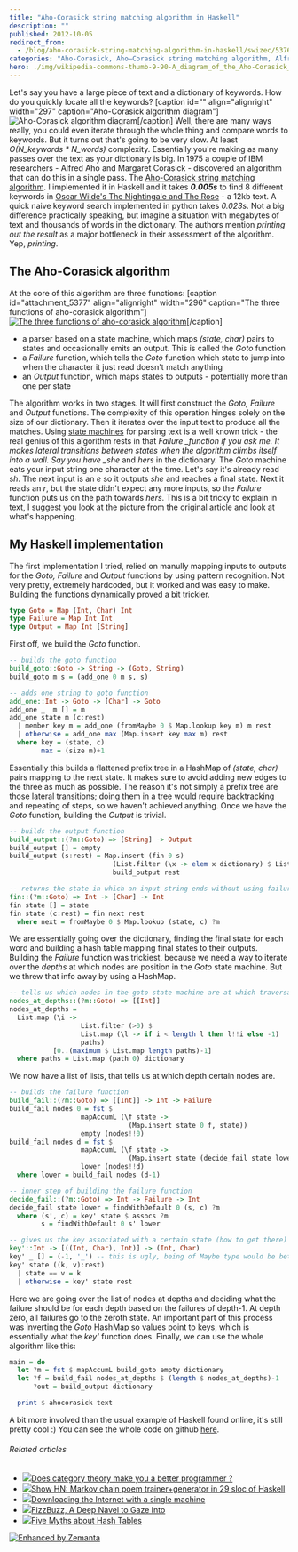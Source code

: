 ```yaml
---
title: "Aho-Corasick string matching algorithm in Haskell"
description: ""
published: 2012-10-05
redirect_from:
  - /blog/aho-corasick-string-matching-algorithm-in-haskell/swizec/5376
categories: "Aho-Corasick, Aho–Corasick string matching algorithm, Alfred Aho, HashMap, Haskell, Oscar Wilde, Uncategorized"
hero: ./img/wikipedia-commons-thumb-9-90-A_diagram_of_the_Aho-Corasick_string_search_algorithm.svg-424px-A_diagram_of_the_Aho-Corasick_string_search_algorithm.svg.png
---
```


Let's say you have a large piece of text and a dictionary of keywords. How do you quickly locate all the keywords? \[caption id="" align="alignright" width="297" caption="Aho-Corasick algorithm diagram"]![Aho-Corasick algorithm diagram](./img/wikipedia-commons-thumb-9-90-A_diagram_of_the_Aho-Corasick_string_search_algorithm.svg-424px-A_diagram_of_the_Aho-Corasick_string_search_algorithm.svg.png "Aho-Corasick algorithm diagram")\[/caption] Well, there are many ways really, you could even iterate through the whole thing and compare words to keywords. But it turns out that's going to be very slow. At least _O(N_keywords \* N_words)_ complexity. Essentially you're making as many passes over the text as your dictionary is big. In 1975 a couple of IBM researchers - Alfred Aho and Margaret Corasick - discovered an algorithm that can do this in a single pass. The [Aho-Corasick string matching algorithm](http://en.wikipedia.org/wiki/Aho%E2%80%93Corasick_string_matching_algorithm "Aho–Corasick string matching algorithm"). I implemented it in Haskell and it takes **_0.005s_** to find 8 different keywords in [Oscar Wilde's The Nightingale and The Rose](http://en.wikisource.org/wiki/The_Nightingale_and_the_Rose) - a 12kb text. A quick naive keyword search implemented in python takes _0.023s_. Not a big difference practically speaking, but imagine a situation with megabytes of text and thousands of words in the dictionary. The authors mention _printing out the result_ as a major bottleneck in their assessment of the algorithm. Yep, _printing_.

## The Aho-Corasick algorithm

At the core of this algorithm are three functions: \[caption id="attachment_5377" align="alignright" width="296" caption="The three functions of aho-corasick algorithm"][![The three functions of aho-corasick algorithm](http://swizec.com/blog/wp-content/uploads/2012/10/aho-corasick-algorithm.png "The three functions of aho-corasick algorithm")](./img/blog-wp-content-uploads-2012-10-aho-corasick-algorithm.png)\[/caption]

- a parser based on a state machine, which maps _(state, char)_ pairs to states and occasionally emits an output. This is called the _Goto_ function
- a _Failure_ function, which tells the _Goto_ function which state to jump into when the character it just read doesn't match anything
- an _Output_ function, which maps states to outputs - potentially more than one per state

The algorithm works in two stages. It will first construct the _Goto, Failure_ and _Output_ functions. The complexity of this operation hinges solely on the size of our dictionary. Then it iterates over the input text to produce all the matches. Using [state machines](http://en.wikipedia.org/wiki/Finite-state_machine "Finite-state machine") for parsing text is a well known trick - the real genius of this algorithm rests in that _Failure \_function if you ask me. It makes lateral transitions between states when the algorithm climbs itself into a wall. Say you have \_she_ and _hers_ in the dictionary. The _Goto_ machine eats your input string one character at the time. Let's say it's already read s*h*. The next input is an _e_ so it outputs _she_ and reaches a final state. Next it reads an _r_, but the state didn't expect any more inputs, so the _Failure_ function puts us on the path towards _hers_. This is a bit tricky to explain in text, I suggest you look at the picture from the original article and look at what's happening.

## My Haskell implementation

The first implementation I tried, relied on manully mapping inputs to outputs for the _Goto, Failure_ and _Output_ functions by using pattern recognition. Not very pretty, extremely hardcoded, but it worked and was easy to make. Building the functions dynamically proved a bit trickier.

```haskell
type Goto = Map (Int, Char) Int
type Failure = Map Int Int
type Output = Map Int [String]
```

First off, we build the _Goto_ function.

```haskell
-- builds the goto function
build_goto::Goto -> String -> (Goto, String)
build_goto m s = (add_one 0 m s, s)

-- adds one string to goto function
add_one::Int -> Goto -> [Char] -> Goto
add_one _  m [] = m
add_one state m (c:rest)
  | member key m = add_one (fromMaybe 0 $ Map.lookup key m) m rest
  | otherwise = add_one max (Map.insert key max m) rest
  where key = (state, c)
        max = (size m)+1
```

Essentially this builds a flattened prefix tree in a HashMap of _(state, char)_ pairs mapping to the next state. It makes sure to avoid adding new edges to the three as much as possible. The reason it's not simply a prefix tree are those lateral transitions; doing them in a tree would require backtracking and repeating of steps, so we haven't achieved anything. Once we have the _Goto_ function, building the _Output_ is trivial.

```haskell
-- builds the output function
build_output::(?m::Goto) => [String] -> Output
build_output [] = empty
build_output (s:rest) = Map.insert (fin 0 s)
                          (List.filter (\x -> elem x dictionary) $ List.tails s) $
                          build_output rest

-- returns the state in which an input string ends without using failures
fin::(?m::Goto) => Int -> [Char] -> Int
fin state [] = state
fin state (c:rest) = fin next rest
  where next = fromMaybe 0 $ Map.lookup (state, c) ?m
```

We are essentially going over the dictionary, finding the final state for each word and building a hash table mapping final states to their outputs. Building the _Failure_ function was trickiest, because we need a way to iterate over the _depths_ at which nodes are position in the _Goto_ state machine. But we threw that info away by using a HashMap.

```haskell
-- tells us which nodes in the goto state machine are at which traversal depth
nodes_at_depths::(?m::Goto) => [[Int]]
nodes_at_depths =
  List.map (\i ->
                  List.filter (>0) $
                  List.map (\l -> if i < length l then l!!i else -1)
                  paths)
           [0..(maximum $ List.map length paths)-1]
  where paths = List.map (path 0) dictionary
```

We now have a list of lists, that tells us at which depth certain nodes are.

```haskell
-- builds the failure function
build_fail::(?m::Goto) => [[Int]] -> Int -> Failure
build_fail nodes 0 = fst $
                  mapAccumL (\f state ->
                              (Map.insert state 0 f, state))
                  empty (nodes!!0)
build_fail nodes d = fst $
                  mapAccumL (\f state ->
                              (Map.insert state (decide_fail state lower) f, state))
                  lower (nodes!!d)
  where lower = build_fail nodes (d-1)

-- inner step of building the failure function
decide_fail::(?m::Goto) => Int -> Failure -> Int
decide_fail state lower = findWithDefault 0 (s, c) ?m
  where (s', c) = key' state $ assocs ?m
        s = findWithDefault 0 s' lower

-- gives us the key associated with a certain state (how to get there)
key'::Int -> [((Int, Char), Int)] -> (Int, Char)
key' _ [] = (-1, '_') -- this is ugly, being of Maybe type would be better
key' state ((k, v):rest)
  | state == v = k
  | otherwise = key' state rest
```

Here we are going over the list of nodes at depths and deciding what the failure should be for each depth based on the failures of depth-1. At depth zero, all failures go to the zeroth state. An important part of this process was inverting the _Goto_ HashMap so values point to keys, which is essentially what the _key'_ function does. Finally, we can use the whole algorithm like this:

```haskell
main = do
  let ?m = fst $ mapAccumL build_goto empty dictionary
  let ?f = build_fail nodes_at_depths $ (length $ nodes_at_depths)-1
      ?out = build_output dictionary

  print $ ahocorasick text
```

A bit more involved than the usual example of Haskell found online, it's still pretty cool :) You can see the whole code on github [here](https://github.com/Swizec/random-coding/blob/master/aho-corasick.hs).

###### Related articles

- [![](http://i.zemanta.com/103612506_80_80.jpg)](http://debasishg.blogspot.com/2012/07/does-category-theory-make-you-better.html)[Does category theory make you a better programmer ?](http://debasishg.blogspot.com/2012/07/does-category-theory-make-you-better.html)
- [![](http://i.zemanta.com/noimg_106_80_80.jpg)](http://swizec.com/blog/markov-chain-poem-trainergenerator-in-29-sloc-of-haskell/swizec/5310)[Show HN: Markov chain poem trainer+generator in 29 sloc of Haskell](http://swizec.com/blog/markov-chain-poem-trainergenerator-in-29-sloc-of-haskell/swizec/5310)
- [![](http://i.zemanta.com/noimg_84_80_80.jpg)](http://www.zemanta.com/fruitblog/downloading-the-internet-with-a-single-machine/)[Downloading the Internet with a single machine](http://www.zemanta.com/fruitblog/downloading-the-internet-with-a-single-machine/)
- [![](http://i.zemanta.com/noimg_57_80_80.jpg)](http://dave.fayr.am/posts/2012-10-4-finding-fizzbuzz.html)[FizzBuzz, A Deep Navel to Gaze Into](http://dave.fayr.am/posts/2012-10-4-finding-fizzbuzz.html)
- [![](http://i.zemanta.com/115768156_80_80.jpg)](http://hughewilliams.com/2012/10/01/five-myths-about-hash-tables/)[Five Myths about Hash Tables](http://hughewilliams.com/2012/10/01/five-myths-about-hash-tables/)

[![Enhanced by Zemanta](http://img.zemanta.com/zemified_e.png?x-id=3131b59c-b284-43ea-b672-99bdad7199c4)](http://www.zemanta.com/?px "Enhanced by Zemanta")
